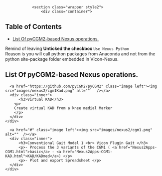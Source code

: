 <!---
output:
  html_document:
    toc: true
    toc_depth: 5
--->


<!--html_preserve-->
				<section class="wrapper style2">
					<div class="container">
<!--/html_preserve-->


<div class="jumbotron">
# Table of Contents
<ul>
<li><a href="#list-of-pycgm2-based-nexus-operations.">List Of pyCGM2-based Nexus operations.</a></li>
</ul>
</div>



<div class="alert alert-dismissible alert-warning">
  <p>Remind of leaving <b>Unticked the checkbox</b> `Use Nexus Python`</a> <br>
  Reason is you will call python packages from Anaconda and not from the python site-package folder embedded in Vicon-Nexus. </a></p> 
</div>

## List Of pyCGM2-based Nexus operations. 

<!--html_preserve-->
<div class="row">
  <section class="6u 12u(narrower)">
    <div class="box post">
      <a href="https://github.com/pyCGM2/pyCGM2" class="image left"><img src="images/nexus2/cgm1Kad.png" alt=""   /></a>
      <div class="inner">
	      <h3>Virtual KAD</h3>
        <p>
        Create virtual KAD from a knee medial Marker
        </p>
      </div>
    </div>
  </section>
  <section class="6u 12u(narrower)">
    <div class="box post">
      <a href="#" class="image left"><img src="images/nexus2/cgm1.png" alt=""  /></a>
      <div class="inner">
	      <h3>Conventional Gait Model 1 <br> Vicon Plugin Gait </h3>
	      <p>- Process the 3 variants of the CGM1 ( <a href="Nexus2Apps-CGM1.html">basic</a> - <a href="Nexus2Apps-CGM1-KAD.html">KAD/KADmed</a>) </p>
	      <p>- Plot and export Spreadsheet </p>
      </div>
    </div>
  </section>
</div>
<!--/html_preserve-->




<!--html_preserve-->
</div>
</section>
<!--/html_preserve-->


